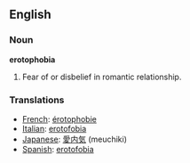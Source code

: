 ==English==

===Noun===
'''erotophobia'''

#Fear of or disbelief in romantic relationship.

===Translations===
*[[French]]: [[érotophobie]]
*[[Italian]]: [[erotofobia]]
*[[Japanese]]: [[愛内気]] (meuchiki)
*[[Spanish]]: [[erotofobia]]